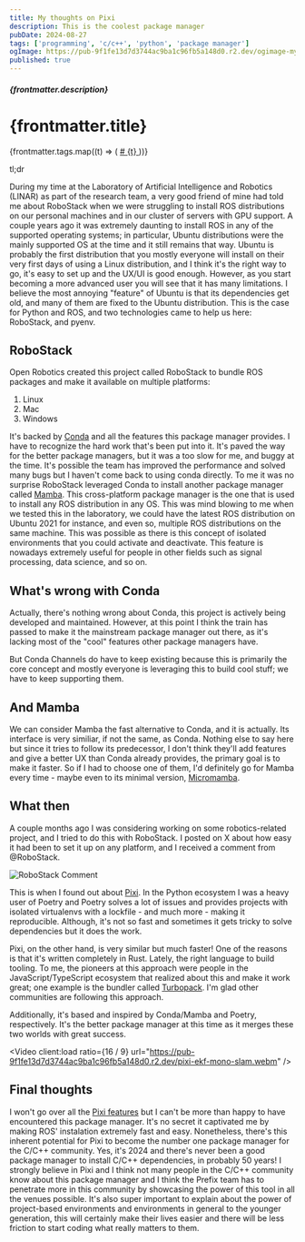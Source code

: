 ```yaml
---
title: My thoughts on Pixi
description: This is the coolest package manager
pubDate: 2024-08-27
tags: ['programming', 'c/c++', 'python', 'package manager']
ogImage: https://pub-9f1fe13d7d3744ac9ba1c96fb5a148d0.r2.dev/ogimage-my-thoughts-on-pixi.jpeg
published: true
---
```



<h5 class="mb-3 text-sm">{frontmatter.description}</h5>

# {frontmatter.title}

<div class="flex items-center gap-2">
  <div class="flex items-center gap-1">
    <Tags size={16} />
    <div class="flex items-center gap-2">
      {frontmatter.tags.map((t) => (
        <a href={`/tags?value=${t}`}>
          <span># {t}</span>
        </a>
      ))}
    </div>
  </div>
</div>

tl;dr

During my time at the Laboratory of Artificial Intelligence and Robotics (LINAR) as part of the research team,
a very good friend of mine had told me about RoboStack when we were struggling to install ROS distributions
on our personal machines and in our cluster of servers with GPU support.
A couple years ago it was extremely daunting to install ROS in any of the supported operating systems;
in particular, Ubuntu distributions were the mainly supported OS at the time and it still remains that way.
Ubuntu is probably the first distribution that you mostly everyone will install on their very first days of using a Linux distribution,
and I think it's the right way to go, it's easy to set up and the UX/UI is good enough.
However, as you start becoming a more advanced user you will see that it has many limitations.
I believe the most annoying "feature" of Ubuntu is that its dependencies get old, and many of them are fixed to the
Ubuntu distribution.
This is the case for Python and ROS, and two technologies came to help us here: RoboStack, and pyenv.

## RoboStack

Open Robotics created this project called RoboStack to bundle ROS packages and make it available on multiple platforms:

1. Linux
2. Mac
3. Windows

It's backed by [Conda](https://conda.org) and all the features this package manager provides.
I have to recognize the hard work that's been put into it.
It's paved the way for the better package managers, but
it was a too slow for me, and buggy at the time.
It's possible the team has improved the performance and solved many bugs but I haven't come back to using conda directly.
To me it was no surprise RoboStack leveraged Conda to install another package manager called [Mamba](https://mamba.readthedocs.io).
This cross-platform package manager is the one that is used to install any ROS distribution in any OS.
This was mind blowing to me when we tested this in the laboratory, we could have the latest ROS distribution
on Ubuntu 2021 for instance, and even so, multiple ROS distributions on the same machine.
This was possible as there is this concept of isolated environments that you could activate and deactivate.
This feature is nowadays extremely useful for people in other fields such as signal processing, data science, and so on.

## What's wrong with Conda

Actually, there's nothing wrong about Conda, this project is actively being developed and maintained.
However, at this point I think the train has passed to make it the mainstream package manager out there, as
it's lacking most of the "cool" features other package managers have.

But Conda Channels do have to keep existing because this is primarily the core concept and mostly
everyone is leveraging this to build cool stuff; we have to keep supporting them.

## And Mamba

We can consider Mamba the fast alternative to Conda, and it is actually.
Its interface is very similiar, if not the same, as Conda.
Nothing else to say here but since it tries to follow its predecessor, I don't think
they'll add features and give a better UX than Conda already provides, the primary goal
is to make it faster.
So if I had to choose one of them, I'd definitely go for Mamba every time - maybe even to its minimal
version, [Micromamba](https://mamba.readthedocs.io/en/latest/user_guide/micromamba.html).

## What then

A couple months ago I was considering working on some robotics-related project, and I tried to do this
with RoboStack.
I posted on X about how easy it had been to set it up on any platform, and I received a comment from @RoboStack.

![RoboStack Comment](../../assets/post-robostack.webp)

This is when I found out about [Pixi](https://pixi.sh).
In the Python ecosystem I was a heavy user of Poetry and Poetry solves a lot of issues and provides projects
with isolated virtualenvs with a lockfile - and much more - making it reproducible.
Although, it's not so fast and sometimes it gets tricky to solve dependencies but it does the work.

Pixi, on the other hand, is very similar but much faster! One of the reasons is that it's written completely in
Rust. Lately, the right language to build tooling.
To me, the pioneers at this approach were people in the JavaScript/TypeScript ecosystem that realized about this and make it
work great; one example is the bundler called [Turbopack](https://turbo.build/pack/docs).
I'm glad other communities are following this approach.

Additionally, it's based and inspired by Conda/Mamba and Poetry, respectively.
It's the better package manager at this time as it merges these two worlds with great success.

<Video
  client:load
  ratio={16 / 9}
  url="https://pub-9f1fe13d7d3744ac9ba1c96fb5a148d0.r2.dev/pixi-ekf-mono-slam.webm"
/>

## Final thoughts

I won't go over all the [Pixi features](https://pixi.sh/latest/features/environment) but I can't be more than
happy to have encountered this package manager.
It's no secret it captivated me by making ROS' instalation extremely fast and easy.
Nonetheless, there's this inherent potential for Pixi to become the number one package manager for the C/C++ community.
Yes, it's 2024 and there's never been a good package manager to install C/C++ dependencies, in probably 50 years!
I strongly believe in Pixi and I think not many people in the C/C++ community know about this package manager and I think
the Prefix team has to penetrate more in this community by showcasing the power of this tool in all the venues possible.
It's also super important to explain about the power of project-based environments and environments
in general to the younger generation, this will certainly make their lives easier and there will be less friction to
start coding what really matters to them.
